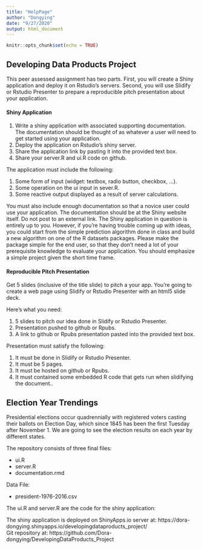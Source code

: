 ```yaml
---
title: "HelpPage"
author: "Dongying"
date: "9/27/2020"
output: html_document
---
```


```r
knitr::opts_chunk$set(echo = TRUE)
```
## Developing Data Products Project
This peer assessed assignment has two parts. First, you will create a Shiny application and deploy it on Rstudio’s servers. Second, you will use Slidify or Rstudio Presenter to prepare a reproducible pitch presentation about your application.  

#### Shiny Application  

1. Write a shiny application with associated supporting documentation. The documentation should be thought of as whatever a user will need to get started using your application.  
2. Deploy the application on Rstudio’s shiny server.  
3. Share the application link by pasting it into the provided text box.  
4. Share your server.R and ui.R code on github.  

The application must include the following:

1. Some form of input (widget: textbox, radio button, checkbox, …).   
2. Some operation on the ui input in sever.R.  
3. Some reactive output displayed as a result of server calculations.  

You must also include enough documentation so that a novice user could use your application.
The documentation should be at the Shiny website itself. Do not post to an external link. The Shiny application in question is entirely up to you. However, if you’re having trouble coming up with ideas, you could start from the simple prediction algorithm done in class and build a new algorithm on one of the R datasets packages. Please make the package simple for the end user, so that they don’t need a lot of your prerequisite knowledge to evaluate your application. You should emphasize a simple project given the short time frame.  

#### Reproducible Pitch Presentation

Get 5 slides (inclusive of the title slide) to pitch a your app. You’re going to create a web page using Slidify or Rstudio Presenter with an html5 slide deck.  

Here’s what you need:  

1. 5 slides to pitch our idea done in Slidify or Rstudio Presenter.  
2. Presentation pushed to github or Rpubs.  
3. A link to github or Rpubs presentation pasted into the provided text box.  

Presentation must satisfy the following:  

1. It must be done in Slidify or Rstudio Presenter.  
2. It must be 5 pages.  
3. It must be hosted on github or Rpubs.  
4. It must contained some embedded R code that gets run when slidifying the document..


## Election Year Trendings

Presidential elections occur quadrennially with registered voters casting their ballots on Election Day, which since 1845 has been the first Tuesday after November 1. We are going to see the election results on each year by different states.  

The repository consists of three final files:  

* ui.R  
* server.R  
* documentation.rmd  

Data File:

* president-1976-2016.csv  

The ui.R and server.R are the code for the shiny application:

The shiny application is deployed on ShinyApps.io server at: https://dora-dongying.shinyapps.io/developingdataproducts_project/  
Git repository at: https://github.com/Dora-dongying/DevelopingDataProducts_Project
